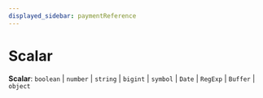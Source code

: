 ```yaml
---
displayed_sidebar: paymentReference
---
```



# Scalar

 **Scalar**: `boolean` \| `number` \| `string` \| `bigint` \| `symbol` \| `Date` \| `RegExp` \| `Buffer` \| `object`
